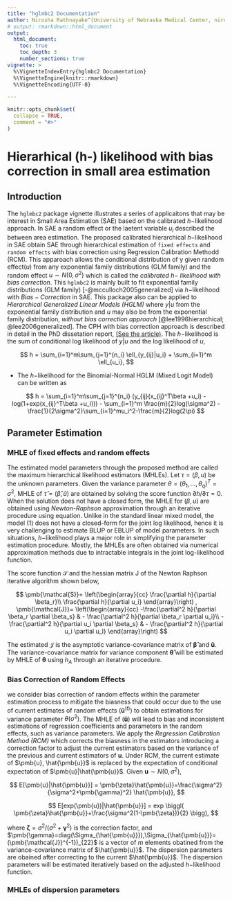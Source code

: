 ```yaml
---
title: "hglmbc2 Documentation"
author: Nirosha Rathnayake^[University of Nebraska Medical Center, niro.uno@gmail.com, https://niroshar.github.io/My-Profile/], Dai (Daisy) Hongying^[University of Nebraska Medical Center, https://www.unmc.edu/publichealth//departments/biostatistics/facultyandstaff/hongying-dai.html]
# output: rmarkdown::html_document
output:
  html_document:
    toc: true
    toc_depth: 3
    number_sections: true
vignette: >
  %\VignetteIndexEntry{hglmbc2 Documentation}
  %\VignetteEngine{knitr::rmarkdown}
  %\VignetteEncoding{UTF-8}

---
```


```r
knitr::opts_chunk$set(
  collapse = TRUE,
  comment = "#>"
)
```



# Hierarhical (h-) likelihood with bias correction in small area estimation

## Introduction

The `hglmbc2` package vignette illustrates a series of applicaitons that may be interest in Small Area Estimation (SAE) based on the calibrated $h-$likelihood approach. In SAE a random effect or the laetent variable $u_i$  described the between area estimation. The proposed calibrated hierarchical $h-$likelihood in SAE obtain SAE through hierarchical estimation of `fixed effects` and `random effects` with bias correction using Regression Calibration Methodd (RCM). This apparoach allows the conditional distribution of y given random effect$(u)$ from any exponential family distributions (GLM family) and the random effect $u \sim N(0,\sigma^2)$ which is called the *calibrated $h-$ likelihood with bias correction*. This `hglmbc2` is mainly built to fit exponential family distributions (GLM family)  [-@mcculloch2005generalized] via $h-$likelihood with $Bias-Correction$ in SAE. This package also can be applied to *Hierarchical Generalized Linear Models (HGLM)* where $y|u$ from the exponential family distribution and $u$ may also be from the  exponential family distribution, *without bias correction approach* [@lee1996hierarchical; @lee2006generalized]. The CPH with bias correction approach is described in detail in the PhD dissetation report, <a href=PhDDissertation.pdf>(See the article)</a>. The $h-$likelihood is the sum of conditional log likelihood of $y|u$ and the log likelihood of $u$,  

$$
h = \sum_{i=1}^m\sum_{j=1}^{n_i} \ell_{y_{ij}|u_i} + \sum_{i=1}^m \ell_{u_i},
$$


- The $h-$likelihood for the Binomial-Normal HGLM (Mixed Logit Model) can be written as

$$
h = \sum_{i=1}^m\sum_{j=1}^{n_i} (y_{ij}(x_{ij}^T\beta +u_i) - log(1+exp(x_{ij}^T\beta +u_i))) - \sum_{i=1}^m \frac{m}{2}log(\sigma^2) -\frac{1}{2\sigma^2}\sum_{i=1}^mu_i^2-\frac{m}{2}log(2\pi)   
$$


## Parameter Estimation

### MHLE of fixed effects and random effects 

The estimated model parameters through the proposed method are called the maximum hierarchical likelihood estimators (MHLEs). Let $\tau=(\beta,u)$  be the unknown parameters. Given the variance parameter $\theta=(\theta_1,…,\theta_q )^T=\sigma^2$,  MHLE of $\hat \tau=(\hat \beta, \hat u)$ are obtained by solving the score function $\partial h/\partial \tau = 0$. When the solution does not have a closed form, the MHLE for $(\beta,u)$ are obtained using *Newton-Raphson* approximation through an iterative procedure using equation. Unlike in the standard linear mixed model, the model (1) does not have a closed-form for the joint log likelihood, hence it is very challenging to estimate BLUP or EBLUP of model parameters. In such situations, $h-$likelihood plays a major role in simplifying the parameter estimation procedure. Mostly, the MHLEs are often obtained via numerical approximation methods due to intractable integrals in the joint log-likelihood function.  

The score function $\mathcal{S}$ and the hessian matrix J of the Newton Raphson iterative algorithm shown below, 


$$
\pmb{\mathcal{S}}=
\left(\begin{array}{cc} 
\frac{\partial h}{\partial \beta_r}\\
\frac{\partial h}{\partial u_i}
\end{array}\right)
,
\pmb{\mathcal{J}}=
\left(\begin{array}{cc} 
-\frac{\partial^2 h}{\partial \beta_r \partial \beta_s} & - \frac{\partial^2 h}{\partial \beta_r \partial u_i}\\
-\frac{\partial^2 h}{\partial u_i \partial \beta_s} & - \frac{\partial^2 h}{\partial u_i \partial u_l}
\end{array}\right)
$$

The estimated $\pmb{\mathcal{J}}$ is the asymptotic variance-covariance matrix of $\pmb{\hat \beta}$ and $\pmb{\hat u}$. The variance-covariance matrix for variance component $\pmb{\hat \theta}$ will be estimated by MHLE of $\pmb{\theta}$ using $h_A$ through an iterative procedure.



### Bias Correction of Random Effects

we consider bias correction of random effects within the parameter estimation process to mitigate the biasness that could occur due to the use of current estimates of random effects $(\pmb{\hat u}^{(t)})$ to obtain estimations for variance parameter $\theta(\sigma^2)$. The MHLE of $(\pmb{\hat u})$ will lead to bias and inconsistent estimations of regression coefficients and parameters in the random effects, such as variance parameters. We apply the *Regression Calibration Method (RCM)* which corrects the biasness in the estimators introducing a correction factor to adjust the current estimators based on the variance of the previous and current estimators of $\pmb{u}$. Under RCM, the current estimate of $\pmb{u}, \hat{\pmb{u}}$ is replaced by the expectation of conditional expectation of $\pmb{u}|\hat{\pmb{u}}$. Given $\pmb{u} \sim N(0,\sigma^2)$,

$$
E[\pmb{u}|\hat{\pmb{u}}] = \pmb{\zeta}\hat{\pmb{u}}=\frac{\sigma^2}{\sigma^2+\pmb{\gamma}^2} \hat{\pmb{u}},
$$

$$
E[exp(\pmb{u})|\hat{\pmb{u}}] = exp \biggl( \pmb{\zeta}\hat{\pmb{u}}+\frac{\sigma^2(1-\pmb{\zeta})}{2} \bigg), 
$$

where $\pmb{\zeta}=\sigma^2/(\sigma^2+\pmb{\gamma}^2)$ is the correction factor, and $\pmb{\gamma}=diag(\Sigma_{\hat{\pmb{u}}}),\Sigma_{\hat{\pmb{u}}}=(\pmb{\mathcal{J}}^{-1})_{22}$ is a vector of $m$ elements obatined from the variance-covariance matrix of $\hat{\pmb{u}}$.
The dispersion parameters are obained after correcting to the current $\hat{\pmb{u}}$. The dispersion parameters will be estimated iteratively based on the adjusted $h-$likelihood function.


### MHLEs of dispersion parameters


